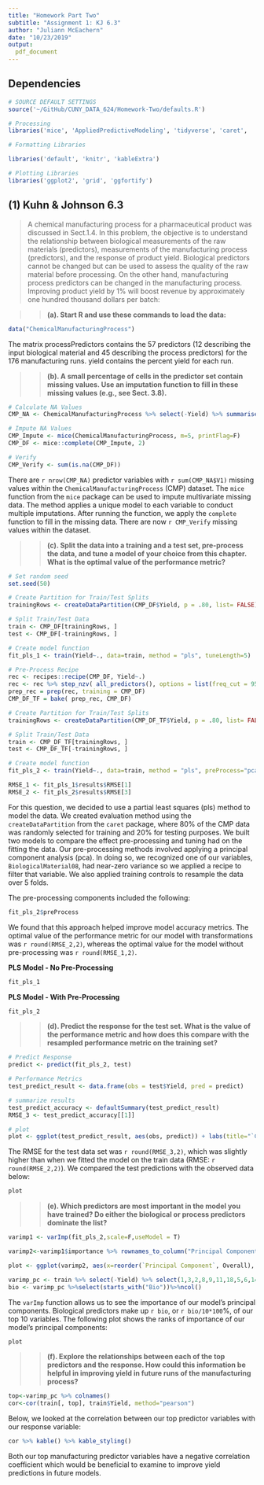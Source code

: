 ```yaml
---
title: "Homework Part Two"
subtitle: "Assignment 1: KJ 6.3"
author: "Juliann McEachern"
date: "10/23/2019"
output: 
  pdf_document
---
```


## Dependencies 

```r
# SOURCE DEFAULT SETTINGS
source('~/GitHub/CUNY_DATA_624/Homework-Two/defaults.R')
```

```r
# Processing
libraries('mice', 'AppliedPredictiveModeling', 'tidyverse', 'caret',  'pls', 'recipes', 'corrplot')

# Formatting Libraries

libraries('default', 'knitr', 'kableExtra')

# Plotting Libraries
libraries('ggplot2', 'grid', 'ggfortify')
```

## (1) Kuhn & Johnson 6.3

> A chemical manufacturing process for a pharmaceutical product was discussed in Sect.1.4. In this problem, the objective is to understand the relationship between biological measurements of the raw materials (predictors), measurements of the manufacturing process (predictors), and the response of product yield. Biological predictors cannot be changed but can be used to assess the quality of the raw material before processing. On the other hand, manufacturing process predictors can be changed in the manufacturing process. Improving product yield by 1% will boost revenue by approximately one hundred thousand dollars per batch:

>> **(a). Start R and use these commands to load the data:**

```r
data("ChemicalManufacturingProcess")
```

The matrix processPredictors contains the 57 predictors (12 describing the input biological material and 45 describing the process predictors) for the 176 manufacturing runs. yield contains the percent yield for each run. 

>> **(b). A small percentage of cells in the predictor set contain missing values. Use an imputation function to fill in these missing values (e.g., see Sect. 3.8). **

```r
# Calculate NA Values 
CMP_NA <- ChemicalManufacturingProcess %>% select(-Yield) %>% summarise_all(funs(sum(is.na(.)))) %>% t() %>% as.data.frame() %>% rownames_to_column("Predictor") %>% filter(V1 > 0)

# Impute NA Values
CMP_Impute <- mice(ChemicalManufacturingProcess, m=5, printFlag=F)
CMP_DF <- mice::complete(CMP_Impute, 2)

# Verify
CMP_Verify <- sum(is.na(CMP_DF))
```

There are `r nrow(CMP_NA)` predictor variables with `r sum(CMP_NA$V1)` missing values within the `ChemicalManufacturingProcess` (CMP) dataset. The `mice` function from the `mice` package can be used to impute multivariate missing data. The method applies a unique model to each variable to conduct multiple imputations. After running the function, we apply the `complete` function to fill in the missing data. There are now `r CMP_Verify` missing values within the dataset. 

>> **(c). Split the data into a training and a test set, pre-process the data, and tune a model of your choice from this chapter. What is the optimal value of the performance metric? **

```r
# Set random seed 
set.seed(50)

# Create Partition for Train/Test Splits
trainingRows <- createDataPartition(CMP_DF$Yield, p = .80, list= FALSE)

# Split Train/Test Data 
train <- CMP_DF[trainingRows, ] 
test <- CMP_DF[-trainingRows, ] 

# Create model function
fit_pls_1 <- train(Yield~., data=train, method = "pls", tuneLength=5)

# Pre-Process Recipe 
rec <- recipes::recipe(CMP_DF, Yield~.)
rec <- rec %>% step_nzv( all_predictors(), options = list(freq_cut = 95/5, unique_cut = 10 ) )
prep_rec = prep(rec, training = CMP_DF)
CMP_DF_TF = bake( prep_rec, CMP_DF)

# Create Partition for Train/Test Splits
trainingRows <- createDataPartition(CMP_DF_TF$Yield, p = .80, list= FALSE)

# Split Train/Test Data 
train <- CMP_DF_TF[trainingRows, ] 
test <- CMP_DF_TF[-trainingRows, ] 

# Create model function
fit_pls_2 <- train(Yield~., data=train, method = "pls", preProcess="pca", trControl = trainControl(method = "cv", number = 5), tuneLength=5)

RMSE_1 <- fit_pls_1$results$RMSE[1]
RMSE_2 <- fit_pls_2$results$RMSE[3]
```

For this question, we decided to use a partial least squares (pls) method to model the data. We created evaluation method using the `createDataPartition` from the `caret` package, where 80% of the CMP data was randomly selected for training and 20% for testing purposes. We built two models to compare the effect pre-processing and tuning had on the fitting the data. Our pre-processing methods involved applying a principal component analysis (pca). In doing so, we recognized one of our variables, `BiologicalMaterial08`, had near-zero variance so we applied a recipe to filter that variable. We also applied training controls to resample the data over 5 folds. 

The pre-processing components included the following:

```r
fit_pls_2$preProcess
```

We found that this approach helped improve model accuracy metrics. The optimal value of the performance metric for our model with transformations was `r round(RMSE_2,2)`, whereas the optimal value for the model without pre-processing was `r round(RMSE_1,2)`.

**PLS Model - No Pre-Processing**
```r
fit_pls_1
```
\newpage

**PLS Model - With Pre-Processing**
```r
fit_pls_2
```



>> **(d). Predict the response for the test set. What is the value of the performance metric and how does this compare with the resampled performance metric on the training set? **

```r
# Predict Response
predict <- predict(fit_pls_2, test)

# Performance Metrics
test_predict_result <- data.frame(obs = test$Yield, pred = predict)

# summarize results
test_predict_accuracy <- defaultSummary(test_predict_result)
RMSE_3 <- test_predict_accuracy[[1]]

# plot
plot <- ggplot(test_predict_result, aes(obs, predict)) + labs(title="`ChemicalManufacturingProcess` PLS Model", subtitle="Observed vs. Predicted Results for Test Data")+ geom_point()+coord_flip()+theme_bw()+theme()

```

The RMSE for the test data set was `r round(RMSE_3,2)`, which was slightly higher than when we fitted the model on the train data (RMSE: `r round(RMSE_2,2)`). We compared the test predictions with the observed data below:

```r
plot
```




>> **(e). Which predictors are most important in the model you have trained? Do either the biological or process predictors dominate the list?** 

```r
varimp1 <- varImp(fit_pls_2,scale=F,useModel = T)

varimp2<-varimp1$importance %>% rownames_to_column("Principal Component")

plot <- ggplot(varimp2, aes(x=reorder(`Principal Component`, Overall), y=Overall)) + geom_point() + geom_segment(aes(x=`Principal Component`,xend=`Principal Component`,y=0,yend=Overall)) + labs(title="Variable Importance", subtitle="PSL Model for CMP Data", x="Principal Component", y="Importance")+ coord_flip()+theme_bw()+theme()

varimp_pc <- train %>% select(-Yield) %>% select(1,3,2,8,9,11,18,5,6,14)
bio <- varimp_pc %>%select(starts_with("Bio"))%>%ncol()
```

The `varImp` function allows us to see the importance of our model's principal components. Biological predictors make up `r bio`, or `r bio/10*100`%, of our top 10 variables. The following plot shows the ranks of importance of our model's principal components:

```r
plot
```


>> **(f). Explore the relationships between each of the top predictors and the response. How could this information be helpful in improving yield in future runs of the manufacturing process?**

```r
top<-varimp_pc %>% colnames() 
cor<-cor(train[, top], train$Yield, method="pearson")
```

Below, we looked at the correlation between our top predictor variables with our response variable: 

```r
cor %>% kable() %>% kable_styling()
```
Both our top manufacturing predictor variables have a negative correlation coefficient which would be beneficial to examine to improve yield predictions in future models. 




